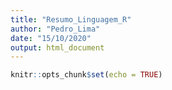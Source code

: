 ```yaml
---
title: "Resumo_Linguagem_R"
author: "Pedro_Lima"
date: "15/10/2020"
output: html_document
---
```


```r
knitr::opts_chunk$set(echo = TRUE)
```

